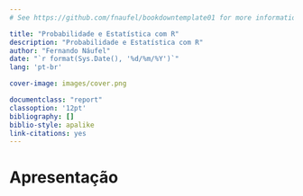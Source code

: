 ```yaml
--- 
# See https://github.com/fnaufel/bookdowntemplate01 for more information.

title: "Probabilidade e Estatística com R"
description: "Probabilidade e Estatística com R"
author: "Fernando Náufel"
date: "`r format(Sys.Date(), '%d/%m/%Y')`"
lang: 'pt-br'

cover-image: images/cover.png

documentclass: "report"
classoption: '12pt'
bibliography: []
biblio-style: apalike
link-citations: yes
---
```


# Apresentação {- #apresentacao}



